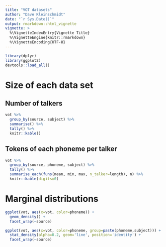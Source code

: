 ```yaml
---
title: "VOT datasets"
author: "Dave Kleinschmidt"
date: "`r Sys.Date()`"
output: rmarkdown::html_vignette
vignette: >
  %\VignetteIndexEntry{Vignette Title}
  %\VignetteEngine{knitr::rmarkdown}
  %\VignetteEncoding{UTF-8}
---
```



```r

library(dplyr)
library(ggplot2)
devtools::load_all()

```

# Size of each data set #

## Number of talkers ##

```r
vot %>%
  group_by(source, subject) %>%
  summarise() %>%
  tally() %>%
  knitr::kable()


```

## Tokens of each phoneme per talker ##

```r
vot %>%
  group_by(source, phoneme, subject) %>%
  tally() %>%
  summarise_each(funs(mean, min, max, n_talker=length), n) %>%
  knitr::kable(digits=0)
```

# Marginal distributions #

```r
ggplot(vot, aes(x=vot, color=phoneme)) +
  geom_density() +
  facet_wrap(~source)
```

```r
ggplot(vot, aes(x=vot, color=phoneme, group=paste(phoneme,subject))) +
  stat_density(alpha=0.2, geom='line', position='identity') +
  facet_wrap(~source)
```
